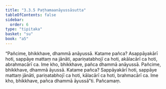 ```yaml
---
title: "3.3.5 Paṭhamaanāyussāsutta"
tableOfContents: false
sidebar:
  order: 6
type: "tipitaka"
basket: "su"
book: "a5"
---
```



<DynamicBreadcrumb />

<Division number="125" book="a5" bookNo="16" page="128">

<Paragraph number="713" book="a5">
“Pañcime, bhikkhave, dhammā anāyussā. Katame pañca? Asappāyakārī hoti, sappāye mattaṃ na jānāti, apariṇatabhojī ca hoti, akālacārī ca hoti, abrahmacārī ca. Ime kho, bhikkhave, pañca dhammā anāyussā.
</Paragraph>

<Paragraph number="714" book="a5">
Pañcime, bhikkhave, dhammā āyussā. Katame pañca? Sappāyakārī hoti, sappāye mattaṃ jānāti, pariṇatabhojī ca hoti, kālacārī ca hoti, brahmacārī ca. Ime kho, bhikkhave, pañca dhammā āyussā”ti.

</Paragraph>
</Division>

<Paragraph number="715" type="center" book="a5">
Pañcamaṃ.
</Paragraph>
